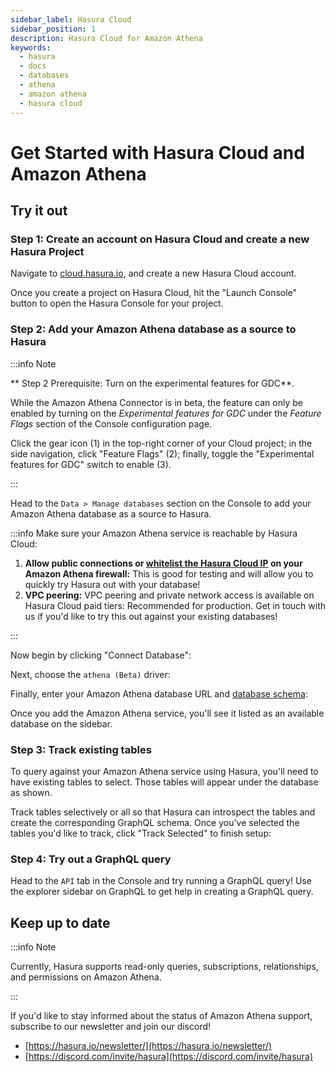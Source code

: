 ```yaml
---
sidebar_label: Hasura Cloud
sidebar_position: 1
description: Hasura Cloud for Amazon Athena
keywords:
  - hasura
  - docs
  - databases
  - athena
  - amazon athena
  - hasura cloud
---
```



# Get Started with Hasura Cloud and Amazon Athena

## Try it out

### Step 1: Create an account on Hasura Cloud and create a new Hasura Project

Navigate to
[cloud.hasura.io](https://cloud.hasura.io/signup/?pg=docs&plcmt=body&cta=navigate-to-cloud-hasura-io&tech=default), and
create a new Hasura Cloud account.

Once you create a project on Hasura Cloud, hit the "Launch Console" button to open the Hasura Console for your project.

<Thumbnail src='/img/databases/data-connector/create-project.png' alt='Connect new or existing database' width='1000px' />

### Step 2: Add your Amazon Athena database as a source to Hasura

:::info Note

** Step 2 Prerequisite: Turn on the experimental features for GDC**.

While the Amazon Athena Connector is in beta, the feature can only be enabled by turning on the _Experimental features
for GDC_ under the _Feature Flags_ section of the Console configuration page.

Click the gear icon (1) in the top-right corner of your Cloud project; in the side navigation, click "Feature Flags"
(2); finally, toggle the "Experimental features for GDC" switch to enable (3).

<Thumbnail src='/img/databases/data-connector/settings-feature-flags.png' alt='Turning on experimental features.' width='1000px' />

:::

Head to the `Data > Manage databases` section on the Console to add your Amazon Athena database as a source to Hasura.

:::info Make sure your Amazon Athena service is reachable by Hasura Cloud:

1.  **Allow public connections or
    [whitelist the Hasura Cloud IP](/projects/create.mdx#cloud-projects-create-allow-nat-ip) on your Amazon Athena
    firewall:** This is good for testing and will allow you to quickly try Hasura out with your database!
2.  **VPC peering:** VPC peering and private network access is available on Hasura Cloud paid tiers: Recommended for
    production. Get in touch with us if you'd like to try this out against your existing databases!

:::

Now begin by clicking "Connect Database":

<Thumbnail src='/img/databases/data-connector/manage-databases.png' alt='Manage databases' width='1000px' />

Next, choose the `athena (Beta)` driver:

<Thumbnail src='/img/databases/athena/athena-add-service1.png' alt='Adding the Amazon Athena service' width='1000px' />

Finally, enter your Amazon Athena database URL and
[database schema](https://docs.aws.amazon.com/athena/latest/ug/creating-tables.html):

<Thumbnail
  src='/img/databases/athena/athena-add-service3.png'
  alt='Setting the Amazon Athena connection details.'
  width='1000px'
/>

Once you add the Amazon Athena service, you'll see it listed as an available database on the sidebar.

### Step 3: Track existing tables

To query against your Amazon Athena service using Hasura, you'll need to have existing tables to select. Those tables
will appear under the database as shown.

<Thumbnail src='/img/databases/athena/athena-tracking-tables-8.png' alt='Tracking tables.' width='1000px' />

Track tables selectively or all so that Hasura can introspect the tables and create the corresponding GraphQL schema.
Once you've selected the tables you'd like to track, click "Track Selected" to finish setup:

<Thumbnail src='/img/databases/athena/athena-9.png' alt='Tracking tables selected.' width='1000px' />

### Step 4: Try out a GraphQL query

Head to the `API` tab in the Console and try running a GraphQL query! Use the explorer sidebar on GraphQL to get help in
creating a GraphQL query.

<Thumbnail src='/img/databases/athena/make-graphql-query.png' alt='Try a GraphQL query' width='1000px' />

## Keep up to date

:::info Note

Currently, Hasura supports read-only queries, subscriptions, relationships, and permissions on Amazon Athena.

:::

If you'd like to stay informed about the status of Amazon Athena support, subscribe to our newsletter and join our
discord!

- [https://hasura.io/newsletter/](https://hasura.io/newsletter/)
- [https://discord.com/invite/hasura](https://discord.com/invite/hasura)

